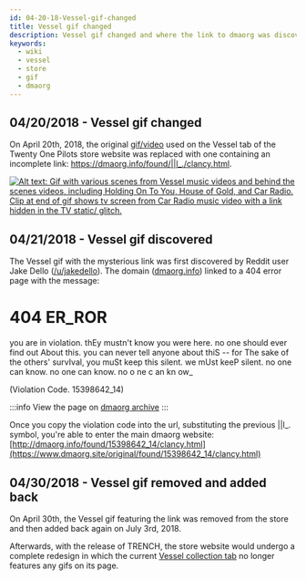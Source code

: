 ```yaml
---
id: 04-20-18-Vessel-gif-changed
title: Vessel gif changed
description: Vessel gif changed and where the link to dmaorg was discovered.
keywords:
  - wiki
  - vessel
  - store
  - gif
  - dmaorg
---
```


## 04/20/2018 - Vessel gif changed

On April 20th, 2018, the original [gif/video](https://www.youtube.com/watch?v=IigZXFhkbMM) used on the Vessel tab of the Twenty One Pilots store website was replaced with one containing an incomplete link: https://dmaorg.info/found/||l_./clancy.html. 

[![Alt text: Gif with various scenes from Vessel music videos and behind the scenes videos, including Holding On To You, House of Gold, and Car Radio. Clip at end of gif shows tv screen from Car Radio music video with a link hidden in the TV static/ glitch.](./assets/vesselstorepage.gif)](./assets/vesselstorepage.gif)


## 04/21/2018 - Vessel gif discovered

The Vessel gif with the mysterious link was first discovered by Reddit user Jake Dello ([/u/jakedello](https://www.reddit.com/u/jakedello)). The domain ([dmaorg.info](http://dmaorg.info)) linked to a 404 error page with the message:


<BrowserWindow url="http://dmaorg.info">
<h1>404 ER_ROR</h1>

you are in violation. thEy mustn't know you were here. no one should ever find out About this. you can never tell anyone about thiS -- for The sake of the others' survIval, you muSt keep this silent. we mUst keeP silent. no one can know. no one can know. no o ne c an kn ow_

(Violation Code. 15398642_14)
</BrowserWindow>


:::info
View the page on [dmaorg archive](https://www.dmaorg.site/dmaorg404.html)
:::

Once you copy the violation code into the url, substituting the previous ||l_. symbol, you're able to enter the main dmaorg website: [http://dmaorg.info/found/15398642_14/clancy.html](https://www.dmaorg.site/original/found/15398642_14/clancy.html)

## 04/30/2018 - Vessel gif removed and added back

On April 30th, the Vessel gif featuring the link was removed from the store and then added back again on July 3rd, 2018.

Afterwards, with the release of TRENCH, the store website would undergo a complete redesign in which the current [Vessel collection tab](https://store.twentyonepilots.com/collections/vessel) no longer features any gifs on its page.
